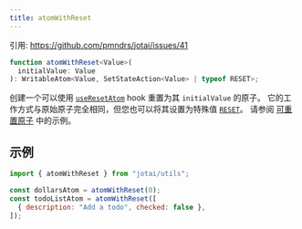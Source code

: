 ```yaml
---
title: atomWithReset
---
```


引用: https://github.com/pmndrs/jotai/issues/41

```ts
function atomWithReset<Value>(
  initialValue: Value
): WritableAtom<Value, SetStateAction<Value> | typeof RESET>;
```

创建一个可以使用 [`useResetAtom`](use-reset-atom.mdx) hook 重置为其 `initialValue` 的原子。 它的工作方式与原始原子完全相同，但您也可以将其设置为特殊值 [`RESET`](reset.mdx)。 请参阅 [可重置原子](../guides/resettable.mdx) 中的示例。

## 示例

```js
import { atomWithReset } from "jotai/utils";

const dollarsAtom = atomWithReset(0);
const todoListAtom = atomWithReset([
  { description: "Add a todo", checked: false },
]);
```
